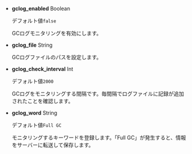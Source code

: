 -   **gclog_enabled** <span class='type'>Boolean</span>

    デフォルト値`false`

    GCログモニタリングを有効にします。

-   **gclog_file** <span class='type'>String</span>

    GCログファイルのパスを設定します。

-   **gclog_check_interval** <span class='type'>Int</span>

    デフォルト値`2000`

    GCログをモニタリングする間隔です。毎間隔でログファイルに記録が追加されたことを確認します。

-   **gclog_word** <span class='type'>String</span>

    デフォルト値`Full GC`

    モニタリングするキーワードを登録します。「Full GC」が発生すると、情報をサーバーに転送して保存します。
